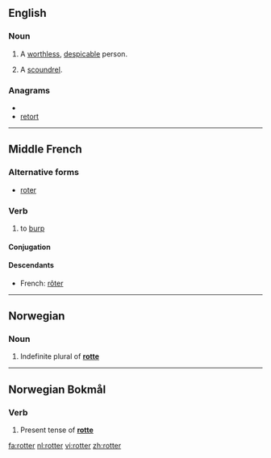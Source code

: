 ==English==

===Noun===
{{en-noun}}

# A [[worthless]], [[despicable]] person.
# {{British}} {{slang}} A [[scoundrel]].

===Anagrams===
* {{alphagram|eorrtt}}
* [[retort#English|retort]]

----

==Middle French==

===Alternative forms===
* [[roter]]

===Verb===
{{infl|frm|verb}}

# to [[burp]]

====Conjugation====
{{frm-conj-er|rott}}

====Descendants====
* French: [[rôter]]

----

==Norwegian==

===Noun===
{{infl|no|noun form}}

# Indefinite plural of '''[[rotte]]'''

----

==Norwegian Bokmål==

===Verb===
{{infl|nb|verb form}}

# Present tense of '''[[rotte]]'''

[[fa:rotter]]
[[nl:rotter]]
[[vi:rotter]]
[[zh:rotter]]